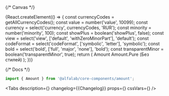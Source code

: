 

<Meta title='Components/Amount' component={Amount} id='Amount' />

{/* Canvas */}

<Story name='Amount'>
    {React.createElement(() => {
        const currencyCodes = getAllCurrencyCodes();
        const value = number('value', 10099);
        const currency = select('currency', currencyCodes, 'RUR');
        const minority = number('minority', 100);
        const showPlus = boolean('showPlus', false);
        const view = select('view', ['default', 'withZeroMinorPart'], 'default');
        const codeFormat = select('codeFormat', ['symbolic', 'letter'], 'symbolic');
        const bold = select('bold', ['full', 'major', 'none'], 'bold');
        const transparentMinor = boolean('transparentMinor', true);
        return (
            <Container>
                <Row>
                    <Col>Amount</Col>
                    <Col>Amount.Pure (Без стилей)</Col>
                </Row>
                <Row>
                    <Col>
                        <Amount
                            value={value}
                            currency={currency}
                            minority={minority}
                            showPlus={showPlus}
                            view={view}
                            codeFormat={codeFormat}
                            bold={bold}
                            transparentMinor={transparentMinor}
                        />
                    </Col>
                    <Col>
                        <Amount.Pure
                            value={value}
                            currency={currency}
                            minority={minority}
                            showPlus={showPlus}
                            view={view}
                        />
                    </Col>
                </Row>
            </Container>
        );
    })}
</Story>

{/* Docs */}

<ComponentHeader
    name='Amount'
    version={packageJson.version}
    package='@alfalab/core-components/amount'
    design='https://www.figma.com/file/cdNnkh2QdxuvYLrBm4cubM/Web-%3A%3A-Core-Default-Components?node-id=6362%3A34527'
/>

```jsx
import { Amount } from '@alfalab/core-components/amount';
```

<Tabs
    description={<Description />}
    changelog={<Markdown>{Changelog}</Markdown>}
    props={<ArgsTable of={AmountTS} />}
    cssVars={<CssVars css={styles} />}
/>
